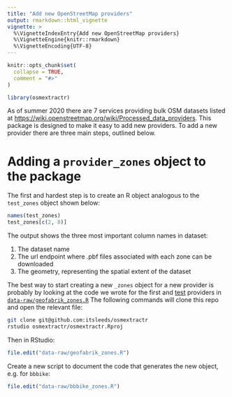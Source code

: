 ```yaml
---
title: "Add new OpenStreetMap providers"
output: rmarkdown::html_vignette
vignette: >
  %\VignetteIndexEntry{Add new OpenStreetMap providers}
  %\VignetteEngine{knitr::rmarkdown}
  %\VignetteEncoding{UTF-8}
---
```


```r
knitr::opts_chunk$set(
  collapse = TRUE,
  comment = "#>"
)
```

```r
library(osmextractr)
```

As of summer 2020 there are 7 services providing bulk OSM datasets listed at [https://wiki.openstreetmap.org/wiki/Processed_data_providers](https://wiki.openstreetmap.org/wiki/Processed_data_providers).
This package is designed to make it easy to add new providers.
To add a new provider there are three main steps, outlined below.

# Adding a `provider_zones` object to the package

The first and hardest step is to create an R object analogous to the `test_zones` object shown below:

```r
names(test_zones)
test_zones[c(2, 8)]
```

The output shows the three most important column names in dataset:

1. The dataset name
2. The url endpoint where .pbf files associated with each zone can be downloaded
3. The geometry, representing the spatial extent of the dataset

The best way to start creating a new `_zones` object for a new provider is probably by looking at the code we wrote for the first and [test](https://github.com/ITSLeeds/osmextractr/commit/be3b48e7ed7ccd957e988bacad053161247b206d) providers in [`data-raw/geofabrik_zones.R`](https://github.com/ITSLeeds/osmextractr/blob/master/data-raw/geofabrik_zones.R)
The following commands will clone this repo and open the relevant file:

```bash
git clone git@github.com:itsleeds/osmextractr
rstudio osmextractr/osmextractr.Rproj
```

Then in RStudio:

```r
file.edit("data-raw/geofabrik_zones.R")
```

Create a new script to document the code that generates the new object, e.g. for `bbbike`:

```r
file.edit("data-raw/bbbike_zones.R")
```
